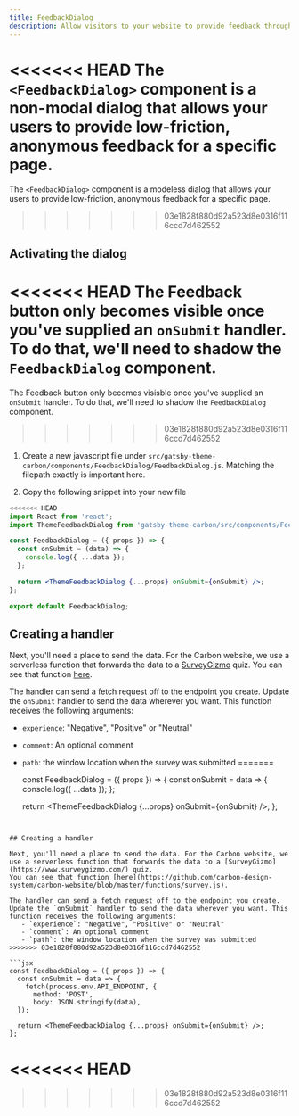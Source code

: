 ```yaml
---
title: FeedbackDialog
description: Allow visitors to your website to provide feedback through a dialog
---
```


<PageDescription>

<<<<<<< HEAD
The `<FeedbackDialog>` component is a non-modal dialog that allows your users to provide low-friction, anonymous feedback for a specific page.
=======
The `<FeedbackDialog>` component is a modeless dialog that allows your users to provide low-friction, anonymous feedback for a specific page.
>>>>>>> 03e1828f880d92a523d8e0316f116ccd7d462552

</PageDescription>

## Activating the dialog

<<<<<<< HEAD
The Feedback button only becomes visible once you've supplied an `onSubmit` handler. To do that, we'll need to shadow the `FeedbackDialog` component.
=======
The Feedback button only becomes visisble once you've supplied an `onSubmit` handler. To do that, we'll need to shadow the `FeedbackDialog` component.
>>>>>>> 03e1828f880d92a523d8e0316f116ccd7d462552

1. Create a new javascript file under `src/gatsby-theme-carbon/components/FeedbackDialog/FeedbackDialog.js`. Matching the filepath exactly is important here.

2. Copy the following snippet into your new file

```jsx
<<<<<<< HEAD
import React from 'react';
import ThemeFeedbackDialog from 'gatsby-theme-carbon/src/components/FeedbackDialog/FeedbackDialog';

const FeedbackDialog = ({ props }) => {
  const onSubmit = (data) => {
    console.log({ ...data });
  };

  return <ThemeFeedbackDialog {...props} onSubmit={onSubmit} />;
};

export default FeedbackDialog;
```

## Creating a handler

Next, you'll need a place to send the data. For the Carbon website, we use a serverless function that forwards the data to a [SurveyGizmo](https://www.surveygizmo.com/) quiz.
You can see that function [here](https://github.com/carbon-design-system/carbon-website/blob/master/api/survey.ts).

The handler can send a fetch request off to the endpoint you create. Update the `onSubmit` handler to send the data wherever you want. This function receives the following arguments:

- `experience`: "Negative", "Positive" or "Neutral"
- `comment`: An optional comment
- `path`: the window location when the survey was submitted
=======

  const FeedbackDialog = ({ props }) => {
    const onSubmit = data => {
      console.log({ ...data });
    };

    return <ThemeFeedbackDialog {...props} onSubmit={onSubmit} />;
  };


```


## Creating a handler

Next, you'll need a place to send the data. For the Carbon website, we use a serverless function that forwards the data to a [SurveyGizmo](https://www.surveygizmo.com/) quiz. 
You can see that function [here](https://github.com/carbon-design-system/carbon-website/blob/master/functions/survey.js).

The handler can send a fetch request off to the endpoint you create. Update the `onSubmit` handler to send the data wherever you want. This function receives the following arguments:
   - `experience`: "Negative", "Positive" or "Neutral"
   - `comment`: An optional comment
   - `path`: the window location when the survey was submitted
>>>>>>> 03e1828f880d92a523d8e0316f116ccd7d462552

```jsx
const FeedbackDialog = ({ props }) => {
  const onSubmit = data => {
    fetch(process.env.API_ENDPOINT, {
      method: 'POST',
      body: JSON.stringify(data),
  });

  return <ThemeFeedbackDialog {...props} onSubmit={onSubmit} />;
};
```
<<<<<<< HEAD
=======



>>>>>>> 03e1828f880d92a523d8e0316f116ccd7d462552

